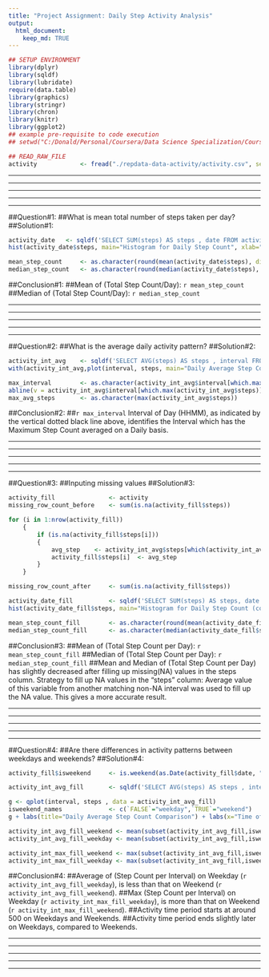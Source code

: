 ```yaml
---
title: "Project Assignment: Daily Step Activity Analysis"
output: 
  html_document: 
    keep_md: TRUE
---
```


```r
## SETUP ENVIRONMENT
library(dplyr)
library(sqldf)
library(lubridate)
require(data.table)
library(graphics)
library(stringr)
library(chron)
library(knitr)
library(ggplot2)
## example pre-requisite to code execution
## setwd("C:/Donald/Personal/Coursera/Data Science Specialization/Course5_Reproducible Research/Week2/Assignment")
```


```r
## READ_RAW_FILE
activity            <- fread("./repdata-data-activity/activity.csv", sep = ",", header= TRUE)
```

******************************************************************
******************************************************************
******************************************************************
******************************************************************
******************************************************************
##Question#1: 
##What is mean total number of steps taken per day?
##Solution#1:
```r
activity_date 	<- sqldf('SELECT SUM(steps) AS steps , date FROM activity  WHERE steps != "NA" GROUP BY date')
hist(activity_date$steps, main="Histogram for Daily Step Count", xlab="Step Count", ylab="Frequency (Count of Days)",    border="blue")

mean_step_count 	<- as.character(round(mean(activity_date$steps), digits = 0))
median_step_count 	<- as.character(round(median(activity_date$steps), digits = 0))
```
##Conclusion#1: 
##Mean of (Total Step Count/Day): `r mean_step_count`
##Median of (Total Step Count/Day): `r median_step_count`



******************************************************************
******************************************************************
******************************************************************
******************************************************************
******************************************************************
##Question#2: 
##What is the average daily activity pattern?
##Solution#2:
```r
activity_int_avg    <- sqldf('SELECT AVG(steps) AS steps , interval FROM activity  WHERE steps != "NA" GROUP BY interval')
with(activity_int_avg,plot(interval, steps, main="Daily Average Step Count by Time Interval", xlab="Time of Day (HHMM)", ylab="Average Step Count", type="l", col="red"), xlim = c("0000","2359"))

max_interval 	    <- as.character(activity_int_avg$interval[which.max(activity_int_avg$steps)])
abline(v = activity_int_avg$interval[which.max(activity_int_avg$steps)], col="black", lwd=3, lty=2)
max_avg_steps	    <- as.character(max(activity_int_avg$steps))
```
##Conclusion#2: 
##`r max_interval` Interval of Day (HHMM), as indicated by the vertical dotted black line above, identifies the Interval which has the Maximum Step Count averaged on a Daily basis.

******************************************************************
******************************************************************
******************************************************************
******************************************************************
******************************************************************
##Question#3: 
##Inputing missing values
##Solution#3:
```r
activity_fill	            <- activity
missing_row_count_before	<- sum(is.na(activity_fill$steps))

for (i in 1:nrow(activity_fill))
	{
		if (is.na(activity_fill$steps[i]))
		{
			avg_step 	<- activity_int_avg$steps[which(activity_int_avg$interval == activity_fill$interval[i])]
			activity_fill$steps[i] 	<- avg_step
		}
	}	

missing_row_count_after		<- sum(is.na(activity_fill$steps))

activity_date_fill		    <- sqldf('SELECT SUM(steps) AS steps, date FROM activity_fill GROUP BY date')
hist(activity_date_fill$steps, main="Histogram for Daily Step Count (complete data set)", xlab="Step Count", ylab="Frequency (Count of Days)",    border="orange")

mean_step_count_fill 		<- as.character(round(mean(activity_date_fill$steps)))
median_step_count_fill 		<- as.character(median(activity_date_fill$steps))
```
##Conclusion#3: 
##Mean of (Total Step Count per Day): `r mean_step_count_fill`
##Median of (Total Step Count per Day): `r median_step_count_fill`
##Mean and Median of (Total Step Count per Day) has slightly decreased after filling up missing(NA) values in the steps column. Strategy to fill up NA values in the "steps" column: Average value of this variable from another matching non-NA interval was used to fill up the NA value. This gives a more accurate result.

******************************************************************
******************************************************************
******************************************************************
******************************************************************
******************************************************************
##Question#4: 
##Are there differences in activity patterns between weekdays and weekends?
##Solution#4:
```r
activity_fill$isweekend     <- is.weekend(as.Date(activity_fill$date, "%Y-%m-%d"))

activity_int_avg_fill 		<- sqldf('SELECT AVG(steps) AS steps , interval, isweekend FROM activity_fill  GROUP BY interval, isweekend')

g <- qplot(interval, steps , data = activity_int_avg_fill) 
isweekend_names			    <- c(`FALSE`="weekday",`TRUE`="weekend") 	
g + labs(title="Daily Average Step Count Comparison") + labs(x="Time of Day (HHMM)", y="Avg Daily Step Count") +geom_line(color="blue")+ geom_point() + facet_grid(. ~ isweekend, labeller = as_labeller(isweekend_names))

activity_int_avg_fill_weekend <- mean(subset(activity_int_avg_fill,isweekend==TRUE)$steps)
activity_int_avg_fill_weekday <- mean(subset(activity_int_avg_fill,isweekend==FALSE)$steps)

activity_int_max_fill_weekend <- max(subset(activity_int_avg_fill,isweekend==TRUE)$steps)
activity_int_max_fill_weekday <- max(subset(activity_int_avg_fill,isweekend==FALSE)$steps)

```
##Conclusion#4:
##Average of (Step Count per Interval) on Weekday (`r activity_int_avg_fill_weekday`), is less than that  on Weekend (`r activity_int_avg_fill_weekend`).
##Max (Step Count per Interval) on Weekday (`r activity_int_max_fill_weekday`), is more than that on Weekend (`r activity_int_max_fill_weekend`).
##Activity time period starts at around 500 on Weekdays and Weekends.
##Activity time period ends slightly later on Weekdays, compared to Weekends.

******************************************************************
******************************************************************
******************************************************************
******************************************************************
******************************************************************